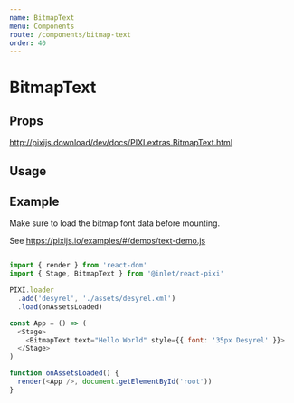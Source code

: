 ```yaml
---
name: BitmapText
menu: Components
route: /components/bitmap-text
order: 40
---
```



# BitmapText

## Props

http://pixijs.download/dev/docs/PIXI.extras.BitmapText.html

## Usage

<Playground>
  <Stage width={500} height={300} options={{ backgroundColor: 0xeef1f5 }}>
    <BitmapText anchor={0.5} x={250} y={150} text="Hello World!" style={{ font: '50px Desyrel' }}/>
  </Stage>
</Playground>

## Example

Make sure to load the bitmap font data before mounting.

See https://pixijs.io/examples/#/demos/text-demo.js

```js

import { render } from 'react-dom'
import { Stage, BitmapText } from '@inlet/react-pixi'

PIXI.loader
  .add('desyrel', './assets/desyrel.xml')
  .load(onAssetsLoaded)

const App = () => (
  <Stage>
    <BitmapText text="Hello World" style={{ font: '35px Desyrel' }}>
  </Stage>
)

function onAssetsLoaded() {
  render(<App />, document.getElementById('root'))
}
```
